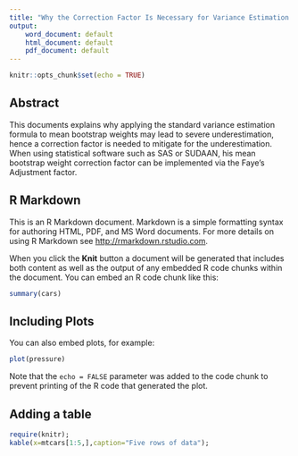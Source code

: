 ```yaml
---
title: "Why the Correction Factor Is Necessary for Variance Estimation Based on Mean Bootstrap Weights"
output:
    word_document: default
    html_document: default
    pdf_document: default
---
```


```r
knitr::opts_chunk$set(echo = TRUE)
```

## Abstract

This documents explains why applying the standard variance estimation formula to mean bootstrap weights may lead to severe underestimation, hence a correction factor is needed to mitigate for the underestimation. When using statistical software such as SAS or SUDAAN, his mean bootstrap weight correction factor can be implemented via the Faye's Adjustment factor.

## R Markdown

This is an R Markdown document. Markdown is a simple formatting syntax for authoring HTML, PDF, and MS Word documents. For more details on using R Markdown see <http://rmarkdown.rstudio.com>.

When you click the **Knit** button a document will be generated that includes both content as well as the output of any embedded R code chunks within the document. You can embed an R code chunk like this:

```r
summary(cars)
```

## Including Plots

You can also embed plots, for example:

```r
plot(pressure)
```

Note that the `echo = FALSE` parameter was added to the code chunk to prevent printing of the R code that generated the plot.

## Adding a table
```r
require(knitr);
kable(x=mtcars[1:5,],caption="Five rows of data");
```

